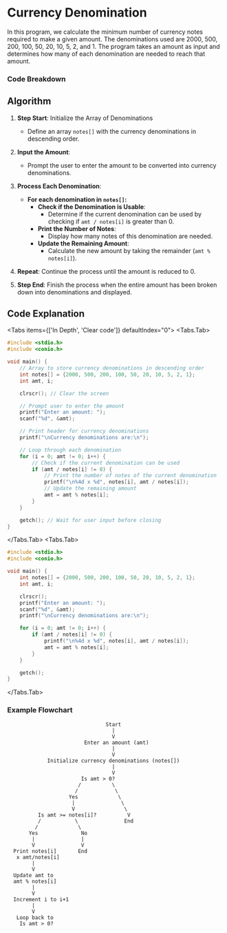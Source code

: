
# Currency Denomination

In this program, we calculate the minimum number of currency notes required to make a given amount. The denominations used are 2000, 500, 200, 100, 50, 20, 10, 5, 2, and 1. The program takes an amount as input and determines how many of each denomination are needed to reach that amount.

### Code Breakdown

## Algorithm

1. **Step Start**: Initialize the Array of Denominations
   - Define an array `notes[]` with the currency denominations in descending order.
2. **Input the Amount**:
   - Prompt the user to enter the amount to be converted into currency denominations.
3. **Process Each Denomination**:
   - **For each denomination in `notes[]`:**
     - **Check if the Denomination is Usable**:
       - Determine if the current denomination can be used by checking if `amt / notes[i]` is greater than 0.
     - **Print the Number of Notes**:
       - Display how many notes of this denomination are needed.
     - **Update the Remaining Amount**:
       - Calculate the new amount by taking the remainder (`amt % notes[i]`).

4. **Repeat**: Continue the process until the amount is reduced to 0.
5. **Step End**: Finish the process when the entire amount has been broken down into denominations and displayed.

## Code Explanation

<Tabs items={['In Depth', 'Clear code']} defaultIndex="0">
  <Tabs.Tab>
```c filename="Detailed" copy showLineNumbers
#include <stdio.h>
#include <conio.h>

void main() {
    // Array to store currency denominations in descending order
    int notes[] = {2000, 500, 200, 100, 50, 20, 10, 5, 2, 1};
    int amt, i;

    clrscr(); // Clear the screen

    // Prompt user to enter the amount
    printf("Enter an amount: ");
    scanf("%d", &amt);

    // Print header for currency denominations
    printf("\nCurrency denominations are:\n");

    // Loop through each denomination
    for (i = 0; amt != 0; i++) {
        // Check if the current denomination can be used
        if (amt / notes[i] != 0) {
            // Print the number of notes of the current denomination
            printf("\n%4d x %d", notes[i], amt / notes[i]);
            // Update the remaining amount
            amt = amt % notes[i];
        }
    }

    getch(); // Wait for user input before closing
}

```
</Tabs.Tab>
<Tabs.Tab>
``` c filename="plain" copy showLineNumbers
#include <stdio.h>
#include <conio.h>

void main() {
    int notes[] = {2000, 500, 200, 100, 50, 20, 10, 5, 2, 1};
    int amt, i;

    clrscr();
    printf("Enter an amount: ");
    scanf("%d", &amt);
    printf("\nCurrency denominations are:\n");

    for (i = 0; amt != 0; i++) {
        if (amt / notes[i] != 0) {
            printf("\n%4d x %d", notes[i], amt / notes[i]);
            amt = amt % notes[i];
        }
    }

    getch();
}

```
</Tabs.Tab>
</Tabs>

### Example Flowchart

```plaintext
                                Start
                                  |
                                  V
                         Enter an amount (amt)
                                  |
                                  V
             Initialize currency denominations (notes[])
                                  |
                                  V
                        Is amt > 0?
                       /          \
                      /            \
                    Yes             \
                     |               \
                     V                \
          Is amt >= notes[i]?          V 
          /           \               End  
         /             \               
       Yes              No             
        |               |              
        V               V              
  Print notes[i]       End              
   x amt/notes[i]                   
        |                             
        V                             
  Update amt to                     
  amt % notes[i]                    
        |                             
        V                             
  Increment i to i+1                
        |                             
        V                             
   Loop back to                   
    Is amt > 0?                       
                                    
                                  
                                  
                                  
                                  
                                  
                                

```
